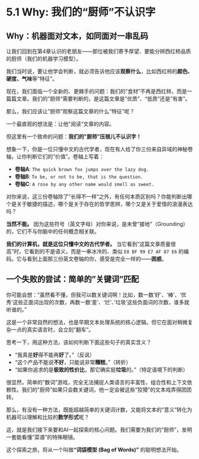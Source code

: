 # 5.1 Why: 我们的“厨师”不认识字

## **Why：机器面对文本，如同面对一串乱码**

让我们回到在第4章认识的老朋友——那位被我们寄予厚望、要能分辨西红柿品质的厨师（我们的机器学习模型）。

我们当时说，要让他学会判断，就必须告诉他应该**观察什么**，比如西红柿的**颜色、硬度、气味**等"特征"。

现在，我们面临一个全新的、更棘手的问题：我们的"食材"不再是西红柿，而是一篇篇文章。我们的"厨师"需要判断的，是这篇文章是"优质"、"低质"还是"有害"。

那么，我们应该让"厨师"观察这篇文章的什么"特征"呢？

一个最直观的想法是：让他"阅读"文章的内容。

但这里有一个致命的问题：**我们的"厨师"压根儿不认识字！**

::: {.callout-note title="一个让你感同身受的实验"}

想象一下，你是一位只懂中文的古代学者，现在有人给了你三份来自异域的神秘卷轴，让你判断它们的"价值"。卷轴上写着：

*   **卷轴A**: `The quick brown fox jumps over the lazy dog.`
*   **卷轴B**: `To be, or not to be, that is the question.`
*   **卷轴C**: `A rose by any other name would smell as sweet.`

对你来说，这三份卷轴除了"长得不一样"之外，有任何本质区别吗？你能判断出哪个是关于敏捷的描述，哪个是关于存在的哲学思辨，哪个又是关于爱情的浪漫表达吗？

**当然不能。** 因为这些符号（英文字母）对你来说，是未曾"接地"（Grounding）的，它们不与你脑中的任何概念相关联。

**我们的计算机，就是这位只懂中文的古代学者。** 当它看到"这篇文章质量很高"时，它看到的不是语义，而是一串冰冷的、类似 `E8 BF 99 E7 AF 87 E6` 的编码。它与看到上面那三份英文卷轴的你，感受是完全一样的——**困惑**。
:::

## **一个失败的尝试：简单的"关键词"匹配**

你可能会想："虽然看不懂，但我可以数关键词啊！比如，数一数'好'、'棒'、'优秀'这些正面词出现的次数，再数一数'差'、'烂'、'垃圾'这些负面词的次数，谁多就听谁的。"

这是一个非常自然的想法，也是早期文本处理系统的核心逻辑。但它在面对稍微复杂一点的真实语言时，会立刻"翻车"。

思考一下，用这种方法，该如何判断下面这些句子的真实含义？

*   "我真是**好**得不能再**好**了。"（反讽）
*   "这个产品不能说**不好**，只能说非常**糟糕**。"（转折）
*   "如果你追求的是**极致的性价比**，那它确实挺**垃圾**的。"（特定语境下的判断）

很显然，简单的"数词"游戏，完全无法捕捉人类语言的丰富性、组合性和上下文依赖性。我们的"厨师"如果只会数关键词，他一定会被这些"狡猾"的文本戏弄得团团转。

那么，有没有一种方法，既能超越简单的关键词计数，又能将文本的"意义"转化为机器可以理解和比较的**数学形式**呢？

这，就是我们接下来要和AI一起探索的核心问题。我们需要为我们的"厨师"，发明一套能看懂"菜谱"的特殊眼镜。

这个探索之旅，将从一个叫做**"词袋模型 (Bag of Words)"** 的聪明想法开始。 
